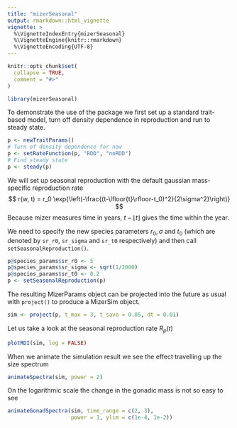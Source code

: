 ```yaml
---
title: "mizerSeasonal"
output: rmarkdown::html_vignette
vignette: >
  %\VignetteIndexEntry{mizerSeasonal}
  %\VignetteEngine{knitr::rmarkdown}
  %\VignetteEncoding{UTF-8}
---
```


```r
knitr::opts_chunk$set(
  collapse = TRUE,
  comment = "#>"
)
```

```r
library(mizerSeasonal)
```

To demonstrate the use of the package we first set up a standard trait-based model, turn off density dependence in reproduction and run to steady state.
```r
p <- newTraitParams()
# Turn of density dependence for now
p <- setRateFunction(p, "RDD", "noRDD")
# Find steady state
p <- steady(p)
```

We will set up seasonal reproduction with the default gaussian mass-specific reproduction rate
$$
r(w, t) = r_0 \exp{\left(-\frac{(t-\lfloor{t}\rfloor-t_0)^2}{2\sigma^2}\right)}
$$
Because mizer measures time in years, $t-\lfloor t\rfloor$ gives the time within the year.

We need to specify the new species parameters $r_0, \sigma$ and $t_0$ (which are denoted by `sr_r0`, `sr_sigma` and `sr_t0` respectively) and then call `setSeasonalReproduction()`.
```r
p@species_params$sr_r0 <- 5
p@species_params$sr_sigma <- sqrt(1/2000)
p@species_params$sr_t0 <- 0.2
p <- setSeasonalReproduction(p)
```

The resulting MizerParams object can be projected into the future as usual with `project()` to produce a MizerSim object.
```r
sim <- project(p, t_max = 3, t_save = 0.05, dt = 0.01)
```

Let us take a look at the seasonal reproduction rate $R_p(t)$
```r
plotRDI(sim, log = FALSE)
```

When we animate the simulation result we see the effect travelling up the size spectrum
```r
animateSpectra(sim, power = 2)
```

On the logarithmic scale the change in the gonadic mass is not so easy to see
```r
animateGonadSpectra(sim, time_range = c(2, 3), 
                    power = 1, ylim = c(1e-4, 1e-2))
```

